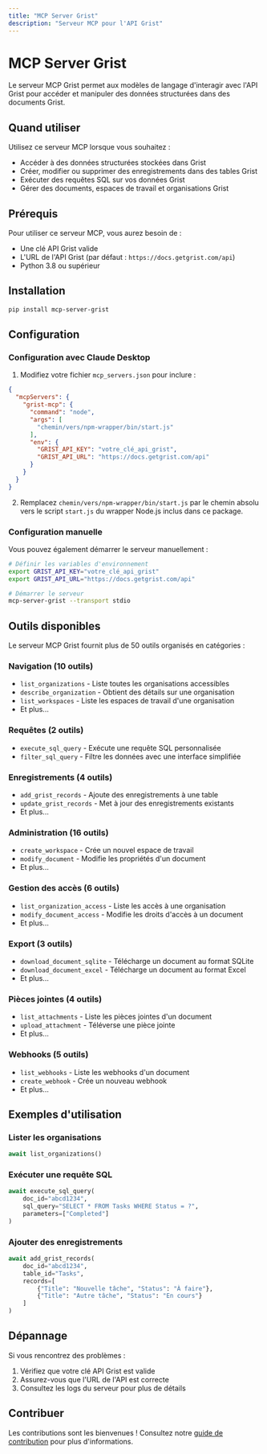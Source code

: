 ```yaml
---
title: "MCP Server Grist"
description: "Serveur MCP pour l'API Grist"
---
```


# MCP Server Grist

Le serveur MCP Grist permet aux modèles de langage d'interagir avec l'API Grist pour accéder et manipuler des données structurées dans des documents Grist.

## Quand utiliser

Utilisez ce serveur MCP lorsque vous souhaitez :

- Accéder à des données structurées stockées dans Grist
- Créer, modifier ou supprimer des enregistrements dans des tables Grist
- Exécuter des requêtes SQL sur vos données Grist
- Gérer des documents, espaces de travail et organisations Grist

## Prérequis

Pour utiliser ce serveur MCP, vous aurez besoin de :

- Une clé API Grist valide
- L'URL de l'API Grist (par défaut : `https://docs.getgrist.com/api`)
- Python 3.8 ou supérieur

## Installation

```bash
pip install mcp-server-grist
```

## Configuration

### Configuration avec Claude Desktop

1. Modifiez votre fichier `mcp_servers.json` pour inclure :

```json
{
  "mcpServers": {
    "grist-mcp": {
      "command": "node",
      "args": [
        "chemin/vers/npm-wrapper/bin/start.js"
      ],
      "env": {
        "GRIST_API_KEY": "votre_clé_api_grist",
        "GRIST_API_URL": "https://docs.getgrist.com/api"
      }
    }
  }
}
```

2. Remplacez `chemin/vers/npm-wrapper/bin/start.js` par le chemin absolu vers le script `start.js` du wrapper Node.js inclus dans ce package.

### Configuration manuelle

Vous pouvez également démarrer le serveur manuellement :

```bash
# Définir les variables d'environnement
export GRIST_API_KEY="votre_clé_api_grist"
export GRIST_API_URL="https://docs.getgrist.com/api"

# Démarrer le serveur
mcp-server-grist --transport stdio
```

## Outils disponibles

Le serveur MCP Grist fournit plus de 50 outils organisés en catégories :

### Navigation (10 outils)
- `list_organizations` - Liste toutes les organisations accessibles
- `describe_organization` - Obtient des détails sur une organisation
- `list_workspaces` - Liste les espaces de travail d'une organisation
- Et plus...

### Requêtes (2 outils)
- `execute_sql_query` - Exécute une requête SQL personnalisée
- `filter_sql_query` - Filtre les données avec une interface simplifiée

### Enregistrements (4 outils)
- `add_grist_records` - Ajoute des enregistrements à une table
- `update_grist_records` - Met à jour des enregistrements existants
- Et plus...

### Administration (16 outils)
- `create_workspace` - Crée un nouvel espace de travail
- `modify_document` - Modifie les propriétés d'un document
- Et plus...

### Gestion des accès (6 outils)
- `list_organization_access` - Liste les accès à une organisation
- `modify_document_access` - Modifie les droits d'accès à un document
- Et plus...

### Export (3 outils)
- `download_document_sqlite` - Télécharge un document au format SQLite
- `download_document_excel` - Télécharge un document au format Excel
- Et plus...

### Pièces jointes (4 outils)
- `list_attachments` - Liste les pièces jointes d'un document
- `upload_attachment` - Téléverse une pièce jointe
- Et plus...

### Webhooks (5 outils)
- `list_webhooks` - Liste les webhooks d'un document
- `create_webhook` - Crée un nouveau webhook
- Et plus...

## Exemples d'utilisation

### Lister les organisations

```python
await list_organizations()
```

### Exécuter une requête SQL

```python
await execute_sql_query(
    doc_id="abcd1234",
    sql_query="SELECT * FROM Tasks WHERE Status = ?",
    parameters=["Completed"]
)
```

### Ajouter des enregistrements

```python
await add_grist_records(
    doc_id="abcd1234",
    table_id="Tasks",
    records=[
        {"Title": "Nouvelle tâche", "Status": "À faire"},
        {"Title": "Autre tâche", "Status": "En cours"}
    ]
)
```

## Dépannage

Si vous rencontrez des problèmes :

1. Vérifiez que votre clé API Grist est valide
2. Assurez-vous que l'URL de l'API est correcte
3. Consultez les logs du serveur pour plus de détails

## Contribuer

Les contributions sont les bienvenues ! Consultez notre [guide de contribution](https://github.com/modelcontextprotocol/mcp-server-grist/blob/main/CONTRIBUTING.md) pour plus d'informations.

